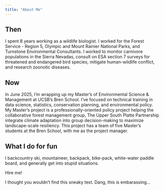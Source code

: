 ```yaml
---
title: "About Me"
---
```


## Then

<p class=".title">

I spent 8 years working as a wildlife biologist. I worked for the Forest Service - Region 5, Olympic and Mount Rainier National Parks, and Turnstone Environmental Consultants. I worked to monitor carnivore populations in the Sierra Nevadas, consult on ESA section 7 surveys for threatened and endangered bird species, mitigate human-wildlife conflict, and research zoonotic diseases.

</p>

## Now

<p class=".title">

In June 2025, I'm wrapping up my Master's of Environmental Science & Management at UCSB's Bren School. I've focused on technical training in data science, statistics, conservation planning, and environmental policy. My Master's project is a professionally-oriented policy project helping the collaborative forest management group, The Upper South Platte Partnership integrate climate adaptation into group decision-making to maximize landscape-scale resiliency. This project has a team of five Master's students at the Bren School, with me as the project manager.

## What I do for fun

<p class=".orange-text">

I backcountry ski, mountaineer, backpack, bike-pack, white-water paddle board, and generally get into stupid situations.

</p>

::: orange-text
Hire me!
:::

::: sneaky-text
I thought you wouldn't find this sneaky text. Dang, this is embarassing...
:::

